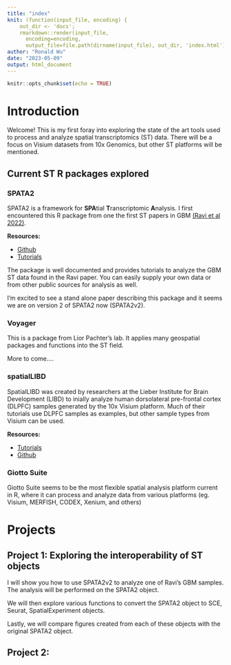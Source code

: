 ```yaml
---
title: "index"
knit: (function(input_file, encoding) {
    out_dir <- 'docs';
    rmarkdown::render(input_file,
      encoding=encoding,
      output_file=file.path(dirname(input_file), out_dir, 'index.html'))})
author: "Ronald Wu"
date: "2023-05-09"
output: html_document
---
```


```r
knitr::opts_chunk$set(echo = TRUE)
```

# Introduction

Welcome! This is my first foray into exploring the state of the art tools used to process and analyze spatial transcriptomics (ST) data. There will be a focus on Visium datasets from 10x Genomics, but other ST platforms will be mentioned.

## Current ST R packages explored {.tabset}

### SPATA2

SPATA2 is a framework for **SPA**tial **T**ranscriptomic **A**nalysis. I first encountered this R package from one the first ST papers in GBM [(Ravi et al 2022)](https://www.cell.com/cancer-cell/fulltext/S1535-6108(22)00220-3). 

**Resources:**

- [Github](https://github.com/theMILOlab/SPATA2)
- [Tutorials](https://themilolab.github.io/SPATA2/)

The package is well documented and provides tutorials to analyze the GBM ST data found in the Ravi paper. You can easily supply your own data or from other public sources for analysis as well.

I'm excited to see a stand alone paper describing this package and it seems we are on version 2 of SPATA2 now (SPATA2v2).

### Voyager

This is a package from Lior Pachter's lab. It applies many geospatial packages and functions into the ST field. 

More to come....

### spatialLIBD

SpatialLIBD was created by researchers at the Lieber Institute for Brain Development (LIBD) to inially analyze human dorsolateral pre-frontal cortex (DLPFC) samples generated by the 10x Visium platform. Much of their tutorials use DLPFC samples as examples, but other sample types from Visium can be used.

**Resources:**

- [Tutorials](https://research.libd.org/spatialLIBD/articles/spatialLIBD.html)
- [Github](https://github.com/LieberInstitute/spatialLIBD/)

### Giotto Suite

Giotto Suite seems to be the most flexible spatial analysis platform current in R, where it can process and analyze data from various platforms (eg. Visium, MERFISH, CODEX, Xenium, and others)

# Projects

## Project 1: Exploring the interoperability of ST objects

I will show you how to use SPATA2v2 to analyze one of Ravi's GBM samples. The analysis will be performed on the SPATA2 object.

We will then explore various functions to convert the SPATA2 object to SCE, Seurat, SpatialExperiment objects. 

Lastly, we will compare figures created from each of these objects with the original SPATA2 object.

## Project 2: 